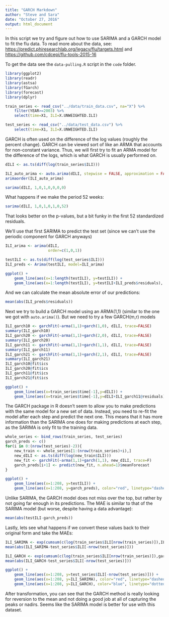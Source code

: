 ```yaml
---
title: "GARCH Markdown"
author: "Steve and Sara"
date: "October 27, 2016"
output: html_document
---
```


In this script we try and figure out how to use SARIMA and a GARCH model to fit the flu data.
To read more about the data, see: <https://predict.phiresearchlab.org/legacy/flu/targets.html> and <https://github.com/cdcepi/flu-tools-2015-16>

To get the data see the `data-pulling.R` script in the `code` folder.

```r
library(ggplot2)
library(readr)
library(astsa)
library(fGarch)
library(forecast)
library(dplyr)

train_series <- read_csv("../data/train_data.csv", na="X") %>% 
    filter(YEAR>=2003) %>% 
    select(time=X1, ILI=X.UNWEIGHTED.ILI)

test_series <- read_csv("../data/test_data.csv") %>% 
    select(time=X1, ILI=X.UNWEIGHTED.ILI)
```

GARCH is often used on the difference of the log values (roughly the percent change).
GARCH can be viewed sort of like an ARMA that accounts for non-constant variance.
Thus, we will first try to fit an ARMA model for the difference of the logs, which is what GARCH is usually performed on.

```r
dILI <- as.ts(diff(log(train_series$ILI)))

ILI_auto_arima <- auto.arima(dILI, stepwise = FALSE, approximation = FALSE, trace=FALSE)
arimaorder(ILI_auto_arima)
```

```r
sarima(dILI, 1,0,1,0,0,0,0)
```

What happens if we make the period 52 weeks:


```r
sarima(dILI, 1,0,1,0,1,0,52)
```

That looks better on the p-values, but a bit funky in the first 52 standardized residuals.

We'll use that first SARIMA to predict the test set (since we can't use the periodic component for GARCH anyways)

```r
ILI_arima <- arima(dILI,
                   order=c(1,0,1))

testILI <- as.ts(diff(log(test_series$ILI)))
ILI_preds <- Arima(testILI, model=ILI_arima)

ggplot() +
    geom_line(aes(x=1:length(testILI), y=testILI)) +
    geom_line(aes(x=1:length(testILI), y=testILI+ILI_preds$residuals), color="red", linetype="dashed")
```

And we can calculate the mean absolute error of our predictions:
```r
mean(abs(ILI_preds$residuals))
```

Next we try to build a GARCH model using an ARMA(1,1) (similar to the one we got with `auto.arima()`). But we need to try a few GARCH(m,r) models

```r
ILI_garch10 <- garchFit(~arma(1,1)+garch(1,0), dILI, trace=FALSE)
summary(ILI_garch10)
ILI_garch20 <- garchFit(~arma(1,1)+garch(2,0), dILI, trace=FALSE)
summary(ILI_garch20)
ILI_garch11 <- garchFit(~arma(1,1)+garch(1,1), dILI, trace=FALSE)
summary(ILI_garch11)
ILI_garch21 <- garchFit(~arma(1,1)+garch(2,1), dILI, trace=FALSE)
summary(ILI_garch21)
ILI_garch10@fit$ics
ILI_garch20@fit$ics
ILI_garch11@fit$ics
ILI_garch21@fit$ics
```

```r
ggplot() +
    geom_line(aes(x=train_series$time[-1],y=dILI)) +
    geom_line(aes(x=train_series$time[-1],y=dILI+ILI_garch11@residuals), color="red", linetype="dashed")
```

The GARCH package in R doesn't seem to allow you to make predictions with the same model for a new set of data.
Instead, you need to re-fit the model after each step and predict the next one.
This means that it has more information than the SARIMA one does for making predictions at each step, as the SARIMA is only fit to the training data.

```r
whole_series <- bind_rows(train_series, test_series)
garch_preds <- c()
for(i in 0:(nrow(test_series)-2)){
    new_train <- whole_series[1:(nrow(train_series)+i),]
    new_dILI <- as.ts(diff(log(new_train$ILI)))
    new_fit <- garchFit(~arma(1,1)+garch(1,1), new_dILI, trace=F)
    garch_preds[i+1] <- predict(new_fit, n.ahead=1)$meanForecast
}
```

```r
ggplot() +
    geom_line(aes(x=1:208, y=testILI)) +
    geom_line(aes(x=1:208, y=garch_preds), color="red", linetype="dashed")
```

Unlike SARIMA, the GARCH model does not miss over the top, but rather by not going far enough in its predictions.
The MAE is similar to that of the SARIMA model (but worse, despite having a data advantage):

```r
mean(abs(testILI-garch_preds))
```

Lastly, lets see what happens if we convert these values back to their original form and take the MAEs:

```r
ILI_SARIMA <- exp(cumsum(c(log(train_series$ILI[nrow(train_series)]),ILI_preds$residuals))[-1])
mean(abs(ILI_SARIMA-test_series$ILI[-nrow(test_series)]))

ILI_GARCH <- exp(cumsum(c(log(train_series$ILI[nrow(train_series)]),garch_preds))[-1])
mean(abs(ILI_GARCH-test_series$ILI[-nrow(test_series)]))

ggplot() +
    geom_line(aes(x=1:208, y=test_series$ILI[-nrow(test_series)])) +
    geom_line(aes(x=1:208, y=ILI_SARIMA), color="red", linetype="dashed") +
    geom_line(aes(x=1:208, y=ILI_GARCH), color="blue", linetype="dotted")
```

After transformation, you can see that the GARCH method is really looking for reversion to the mean and not doing a good job at all of capturing the peaks or nadirs.
Seems like the SARIMA model is better for use with this dataset.
